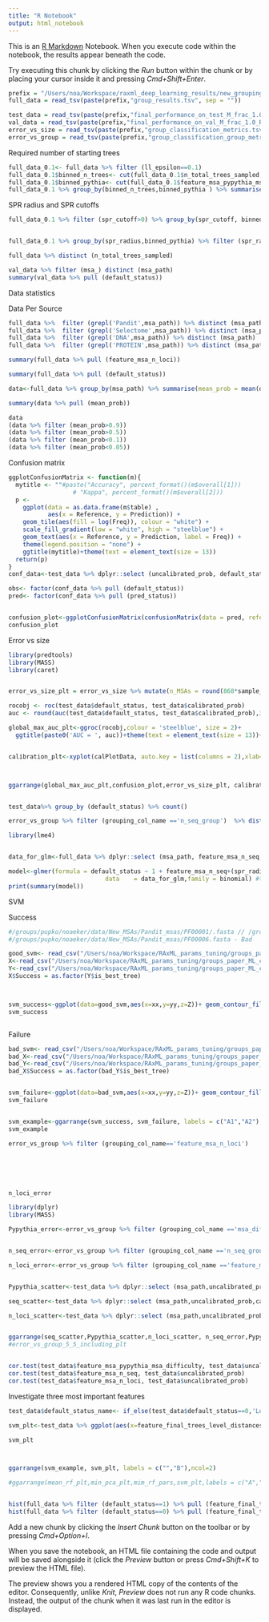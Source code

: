 ```yaml
---
title: "R Notebook"
output: html_notebook
---
```


This is an [R Markdown](http://rmarkdown.rstudio.com) Notebook. When you execute code within the notebook, the results appear beneath the code. 

Try executing this chunk by clicking the *Run* button within the chunk or by placing your cursor inside it and pressing *Cmd+Shift+Enter*. 




```r
prefix = "/Users/noa/Workspace/raxml_deep_learning_results/new_grouping_test/groups_run_local_test/"
full_data = read_tsv(paste(prefix,"group_results.tsv", sep = ""))

test_data = read_tsv(paste(prefix,"final_performance_on_test_M_frac_1.0_RFE_True_large_grid_False_out_features_True.tsv",sep = ""))
val_data = read_tsv(paste(prefix,"final_performance_on_val_M_frac_1.0_RFE_True_large_grid_False_out_features_True.tsv",sep = ""))
error_vs_size = read_tsv(paste(prefix,"group_classification_metrics.tsv",sep = ""))
error_vs_group = read_tsv(paste(prefix,"group_classification_group_metrics_M_frac_1.0_RFE_True_large_grid_True_out_features_True.tsv",sep = ""))
```

Required number of starting trees

```r
full_data_0.1<- full_data %>% filter (ll_epsilon==0.1)
full_data_0.1$binned_n_trees<- cut(full_data_0.1$n_total_trees_sampled, breaks=c(0,5,10,15,20,25,30,35,40))
full_data_0.1$binned_pythia<- cut(full_data_0.1$feature_msa_pypythia_msa_difficulty, breaks=c(0,0.2,0.4,0.6,1))
full_data_0.1 %>% group_by(binned_n_trees,binned_pythia ) %>% summarise(mean_ll_diff = mean(default_final_err), mean_pct_global = mean (default_status)) %>% ggplot(aes(x=binned_n_trees, y = mean_pct_global, color = binned_pythia,group =binned_pythia))+geom_point()+geom_line() + expand_limits(y = 0)
```

SPR radius and SPR cutoffs
```r



full_data_0.1 %>% filter (spr_cutoff>0) %>% group_by(spr_cutoff, binned_pythia) %>% summarise(mean_ll_diff = mean(default_final_err), mean_pct_global = mean (default_status)) %>% ggplot(aes(x=spr_cutoff, y = mean_pct_global,color = binned_pythia, groups = binned_pythia))+geom_point()+geom_line()+ expand_limits(y = 0)


full_data_0.1 %>% group_by(spr_radius,binned_pythia) %>% filter (spr_radius>0) %>% summarise(mean_ll_diff = mean(default_final_err), mean_pct_global = mean (default_status)) %>% ggplot(aes(x=spr_radius, y = mean_pct_global, color = binned_pythia, groups = binned_pythia))+geom_point()+geom_line()+ expand_limits(y = 0)
```

```r
full_data %>% distinct (n_total_trees_sampled)
```

```r
val_data %>% filter (msa_) distinct (msa_path)
summary(val_data %>% pull (default_status))
```

Data statistics

Data Per Source
```r
full_data %>%  filter (grepl('Pandit',msa_path)) %>% distinct (msa_path) 
full_data %>%  filter (grepl('Selectome',msa_path)) %>% distinct (msa_path) 
full_data %>%  filter (grepl('DNA',msa_path)) %>% distinct (msa_path)
full_data %>%  filter (grepl('PROTEIN',msa_path)) %>% distinct (msa_path)
```


```r

summary(full_data %>% pull (feature_msa_n_loci))

summary(full_data %>% pull (default_status))

data<-full_data %>% group_by(msa_path) %>% summarise(mean_prob = mean(default_status))

summary(data %>% pull (mean_prob))

data
(data %>% filter (mean_prob>0.9))
(data %>% filter (mean_prob>0.5))
(data %>% filter (mean_prob<0.1))
(data %>% filter (mean_prob<0.05))


```


Confusion matrix
```r

ggplotConfusionMatrix <- function(m){
  mytitle <- ""#paste("Accuracy", percent_format()(m$overall[1]))
                  # "Kappa", percent_format()(m$overall[2]))
  p <-
    ggplot(data = as.data.frame(m$table) ,
           aes(x = Reference, y = Prediction)) +
    geom_tile(aes(fill = log(Freq)), colour = "white") +
    scale_fill_gradient(low = "white", high = "steelblue") +
    geom_text(aes(x = Reference, y = Prediction, label = Freq)) +
    theme(legend.position = "none") +
    ggtitle(mytitle)+theme(text = element_text(size = 13))
  return(p)
}
conf_data<-test_data %>% dplyr::select (uncalibrated_prob, default_status) %>% mutate (pred_status = round(uncalibrated_prob)) 

obs<- factor(conf_data %>% pull (default_status))
pred<- factor(conf_data %>% pull (pred_status))


confusion_plot<-ggplotConfusionMatrix(confusionMatrix(data = pred, reference= obs))+theme(legend.position = "none")
confusion_plot
```
Error vs size
```r
library(predtools)
library(MASS)
library(caret)


error_vs_size_plt = error_vs_size %>% mutate(n_MSAs = round(868*sample_fraction)) %>% ggplot(aes(x=n_MSAs, y = AUC))+geom_line()+ expand_limits(y = 0.5)+xlab("Number of MSAs")+ theme(text = element_text(size = 13))+ylab("AUC")+geom_point()

rocobj <- roc(test_data$default_status, test_data$calibrated_prob)
auc <- round(auc(test_data$default_status, test_data$calibrated_prob),3)

global_max_auc_plt<-ggroc(rocobj,colour = 'steelblue', size = 2)+
  ggtitle(paste0('AUC = ', auc))+theme(text = element_text(size = 13))+xlab("Specificity")


calibration_plt<-xyplot(calPlotData, auto.key = list(columns = 2),xlab="Observed",ylab="Predicted")



ggarrange(global_max_auc_plt,confusion_plot,error_vs_size_plt, calibration_plt ,labels = c("A","B","C","D"),align = "h", nrow = 2, ncol = 2 ,vjust= 1)


test_data%>% group_by (default_status) %>% count()

```




```r
error_vs_group %>% filter (grouping_col_name =='n_seq_group')  %>% distinct (grouping_col)
```

```r
library(lme4)


data_for_glm<-full_data %>% dplyr::select (msa_path, feature_msa_n_seq, spr_radius,spr_cutoff,n_rand_trees_sampled,n_pars_trees_sampled, default_status, feature_msa_pypythia_msa_difficulty) %>% mutate(default_status = as.factor(default_status)) %>% mutate(across(where(is.numeric), scale))

model<-glmer(formula = default_status ~ 1 + feature_msa_n_seq+(spr_radius+spr_cutoff+n_rand_trees_sampled+n_pars_trees_sampled)*feature_msa_n_seq+ (1|msa_path),
                           data    = data_for_glm,family = binomial) #to run the model
print(summary(model))
```
SVM 

Success
```r
#/groups/pupko/noaeker/data/New_MSAs/Pandit_msas/PF00001/.fasta // /groups/pupko/noaeker/data/New_MSAs/Pandit_msas/PF00002.fasta- Good
#/groups/pupko/noaeker/data/New_MSAs/Pandit_msas/PF00006.fasta - Bad

good_svm<- read_csv("/Users/noa/Workspace/RAxML_params_tuning/groups_paper_ML_code/curr_svm_plot_success2.csv")
X<-read_csv("/Users/noa/Workspace/RAxML_params_tuning/groups_paper_ML_code/X_svm_success2.csv")
Y<-read_csv("/Users/noa/Workspace/RAxML_params_tuning/groups_paper_ML_code/Y_svm_success2.csv")
X$Success = as.factor(Y$is_best_tree)



svm_success<-ggplot(data=good_svm,aes(x=xx,y=yy,z=Z))+ geom_contour_filled(show.legend=FALSE)+geom_point(data=X,size=2.5,mapping=aes(x=x,y=y,z=0, color=Success))+scale_color_manual(values = c("0" = "white", "1" = "red"))+labs(color='Is best final tree')+ xlab("PC1")+ylab("PC2")+theme(text = element_text(size = 11))
svm_success



```
Failure 
```r
bad_svm<- read_csv("/Users/noa/Workspace/RAxML_params_tuning/groups_paper_ML_code/curr_svm_plot_failure.csv")
bad_X<-read_csv("/Users/noa/Workspace/RAxML_params_tuning/groups_paper_ML_code/X_svm_failure.csv")
bad_Y<-read_csv("/Users/noa/Workspace/RAxML_params_tuning/groups_paper_ML_code/Y_svm_failure.csv")
bad_X$Success = as.factor(bad_Y$is_best_tree)


svm_failure<-ggplot(data=bad_svm,aes(x=xx,y=yy,z=Z))+ geom_contour_filled(show.legend=FALSE)+geom_point(data=bad_X,size=2.5,mapping=aes(x=x,y=y,z=0,color=Success))+scale_color_manual(values = c("0" = "white", "1" = "red"))+ xlab("PC1")+ylab("PC2")+labs(color='Is best final tree')+theme(text = element_text(size = 11))
svm_failure



```

```r
svm_example<-ggarrange(svm_success, svm_failure, labels = c("A1","A2"),nrow=2,common.legend = TRUE, legend="bottom", vjust=1,hjust=0.05)
svm_example
```


```r
error_vs_group %>% filter (grouping_col_name=='feature_msa_n_loci')






n_loci_error
```


```r
library(dplyr)
library(MASS)

Pypythia_error<-error_vs_group %>% filter (grouping_col_name =='msa_difficulty_group') %>% ggplot(aes(y=grouping_col, x=AUC))+geom_col()+ expand_limits(y = c(0.5,1))+ylab('MSA\ndifficulty')+ xlab('AUC')+theme(text = element_text(size = 10))


n_seq_error<-error_vs_group %>% filter (grouping_col_name =='n_seq_group') %>% mutate(grouping_col = factor(grouping_col, levels = c('(29.999, 45.0]','(45.0, 67.0]','(67.0, 108.0]','(108.0, 199.0]'))) %>% ggplot(aes(y=grouping_col, x=AUC))+geom_col()+ expand_limits(y = c(0.5,1))+ylab('Number\nof sequences')+xlab('AUC')+theme(text = element_text(size = 10))

n_loci_error<-error_vs_group %>% filter (grouping_col_name =='feature_msa_n_loci')  %>%  mutate(grouping_col = factor(grouping_col, levels = c('(99.999, 239.0]','(239.0, 632.0]','(632.0, 1437.0]','(1437.0, 12478.0]'))) %>% ggplot(aes(y=grouping_col, x=AUC))+geom_col()+ expand_limits(y = c(0.5,1))+ylab('Number\nof positions')+xlab('AUC')+theme(text = element_text(size = 10))


Pypythia_scatter<-test_data %>% dplyr::select (msa_path,uncalibrated_prob,calibrated_prob,  feature_msa_pypythia_msa_difficulty) %>% group_by(msa_path,feature_msa_pypythia_msa_difficulty) %>% summarise(mean_prob = mean(calibrated_prob)) %>% ggplot(aes(x=feature_msa_pypythia_msa_difficulty, y = mean_prob))+geom_point(size = 0.7)+xlab("MSA\ndifficulty")+ylab("Predicted\nprobability")+theme(text = element_text(size = 10))

seq_scatter<-test_data %>% dplyr::select (msa_path,uncalibrated_prob,calibrated_prob, feature_msa_n_seq, feature_msa_pypythia_msa_difficulty) %>% group_by(msa_path,feature_msa_n_seq) %>% summarise(mean_prob = mean(calibrated_prob)) %>% ggplot(aes(x=feature_msa_n_seq, y = mean_prob))+geom_point(size = 0.7)+xlab("Number of\nsequences")+ylab("Predicted\nprobability")+theme(text = element_text(size = 10))

n_loci_scatter<-test_data %>% dplyr::select (msa_path,uncalibrated_prob,calibrated_prob, feature_msa_n_loci) %>% group_by(msa_path,feature_msa_n_loci) %>% summarise(mean_prob = mean(calibrated_prob)) %>% ggplot(aes(x=feature_msa_n_loci, y = mean_prob))+geom_point(size = 0.7)+xlab("Number of\n positions")+ylab("Predicted\nprobability")+theme(text = element_text(size = 10))


ggarrange(seq_scatter,Pypythia_scatter,n_loci_scatter, n_seq_error,Pypythia_error, n_loci_error,labels = c("A","C","E","B","D","F"),align = "h", nrow = 3, ncol = 3, legend = "bottom",vjust= 1)
#error_vs_group_5_5_including_plt


cor.test(test_data$feature_msa_pypythia_msa_difficulty, test_data$uncalibrated_prob)
cor.test(test_data$feature_msa_n_seq, test_data$uncalibrated_prob)
cor.test(test_data$feature_msa_n_loci, test_data$uncalibrated_prob)
```


Investigate three most important features

```r
test_data$default_status_name<- if_else(test_data$default_status==0,'Local maximum','Global maximum')

svm_plt<-test_data %>% ggplot(aes(x=feature_final_trees_level_distances_embedd_PCA_0.9_rbf_svc_max_best_score, y =default_status_name))+geom_boxplot() +xlab("Maximal SVM decision function\n score within best final trees")+ylab("")

svm_plt



ggarrange(svm_example, svm_plt, labels = c("","B"),ncol=2)

#ggarrange(mean_rf_plt,min_pca_plt,mim_rf_pars,svm_plt,labels = c("A","B","C","D"),align = "h", nrow = 4, ncol = 1, legend = "bottom",vjust= 1)


```

```r

```




```r
hist(full_data %>% filter (default_status==1) %>% pull (feature_final_trees_level_distances_embedd_PCA_0.9_SVR_reg)) 
hist(full_data %>% filter (default_status==0) %>% pull (feature_final_trees_level_distances_embedd_PCA_0.9_SVR_reg)) 
```



Add a new chunk by clicking the *Insert Chunk* button on the toolbar or by pressing *Cmd+Option+I*.

When you save the notebook, an HTML file containing the code and output will be saved alongside it (click the *Preview* button or press *Cmd+Shift+K* to preview the HTML file). 

The preview shows you a rendered HTML copy of the contents of the editor. Consequently, unlike *Knit*, *Preview* does not run any R code chunks. Instead, the output of the chunk when it was last run in the editor is displayed.

